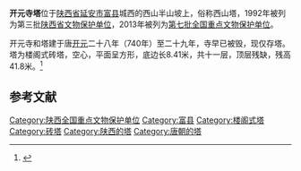 {{文物保护单位
| 级别 = 全国
| 图片 = 
| 名称 = 开元寺塔
| 所在 = [[陕西省|陕西省]][[富县|富县]]
| 分类 = 古建筑
| 时代 = 唐
| 编号 = 7-1414-3-712
| 登录 = 2013年3月5日
}}
'''开元寺塔'''位于[[陕西省|陕西省]][[延安市|延安市]][[富县|富县]]城西的西山半山坡上，俗称西山塔，1992年被列为第三批[[陕西省文物保护单位|陕西省文物保护单位]]，2013年被列为[[第七批全国重点文物保护单位|第七批全国重点文物保护单位]]。

开元寺和塔建于唐[[开元|开元]]二十八年（740年）至二十九年，寺早已被毁，现仅存塔。塔为楼阁式砖塔，空心，平面呈方形，底边长8.41米，共十一层，顶层残缺，残高41.8米。<ref>{{cite book |title=陕西文物古迹大观（三）：陕西省省级文物保护单位巡礼 |author=陕西省文物局编 |publisher=三秦出版社 |year=2006 |isbn=7-80736-121-2 |pages=497 }}</ref>

==参考文献==
{{reflist}}

{{陕西全国重点文物保护单位}}

{{DEFAULTSORT:K}}
[[Category:陕西全国重点文物保护单位|Category:陕西全国重点文物保护单位]]
[[Category:富县|Category:富县]]
[[Category:楼阁式塔|Category:楼阁式塔]]
[[Category:砖塔|Category:砖塔]]
[[Category:陕西的塔|Category:陕西的塔]]
[[Category:唐朝的塔|Category:唐朝的塔]]